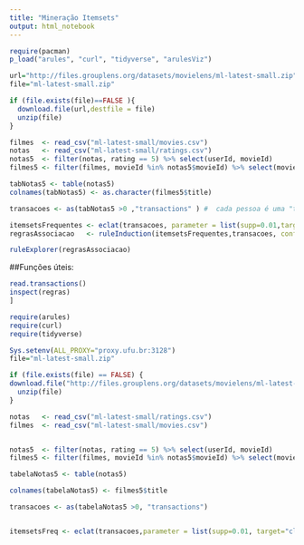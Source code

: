 ```yaml
---
title: "Mineração Itemsets"
output: html_notebook
---
```


```r
require(pacman)
p_load("arules", "curl", "tidyverse", "arulesViz")

url="http://files.grouplens.org/datasets/movielens/ml-latest-small.zip"
file="ml-latest-small.zip"

if (file.exists(file)==FALSE ){
  download.file(url,destfile = file)
  unzip(file)
}

filmes  <- read_csv("ml-latest-small/movies.csv")
notas   <- read_csv("ml-latest-small/ratings.csv")
notas5  <- filter(notas, rating == 5) %>% select(userId, movieId)
filmes5 <- filter(filmes, movieId %in% notas5$movieId) %>% select(movieId,title)

tabNotas5 <- table(notas5)
colnames(tabNotas5) <- as.character(filmes5$title)

transacoes <- as(tabNotas5 >0 ,"transactions" ) #  cada pessoa é uma "transacao"

itemsetsFrequentes <- eclat(transacoes, parameter = list(supp=0.01,target="closed"))
regrasAssociacao   <- ruleInduction(itemsetsFrequentes,transacoes, confidence=.8)

ruleExplorer(regrasAssociacao)

```

##Funções úteis:
```r
read.transactions()
inspect(regras)
]
```




```r
require(arules)
require(curl)
require(tidyverse)

Sys.setenv(ALL_PROXY="proxy.ufu.br:3128")
file="ml-latest-small.zip"

if (file.exists(file) == FALSE) {
download.file("http://files.grouplens.org/datasets/movielens/ml-latest-small.zip",file)
  unzip(file)
}

notas   <- read_csv("ml-latest-small/ratings.csv")
filmes  <- read_csv("ml-latest-small/movies.csv")


notas5  <- filter(notas, rating == 5) %>% select(userId, movieId)
filmes5 <- filter(filmes, movieId %in% notas5$movieId) %>% select(movieId, title)

tabelaNotas5 <- table(notas5)

colnames(tabelaNotas5) <- filmes5$title

transacoes <- as(tabelaNotas5 >0, "transactions")


itemsetsFreq <- eclat(transacoes,parameter = list(supp=0.01, target="closed"))

```


